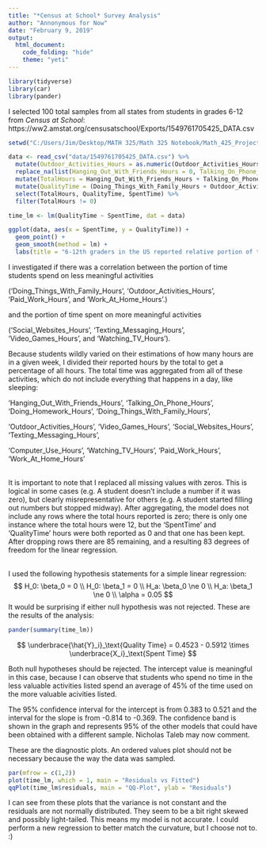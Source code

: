 ```yaml
---
title: "*Census at School* Survey Analysis"
author: "Annonymous for Now"
date: "February 9, 2019"
output: 
  html_document:
    code_folding: "hide"
    theme: "yeti"
---
```


```r
library(tidyverse)
library(car)
library(pander)
```

I selected 100 total samples from all states from students in grades 6-12 from *Census at School*:
https://ww2.amstat.org/censusatschool/Exports/1549761705425_DATA.csv

```r
setwd("C:/Users/Jim/Desktop/MATH 325/Math 325 Notebook/Math_425_Project_Data")

data <- read_csv("data/1549761705425_DATA.csv") %>% 
  mutate(Outdoor_Activities_Hours = as.numeric(Outdoor_Activities_Hours)) %>% 
  replace_na(list(Hanging_Out_With_Friends_Hours = 0, Talking_On_Phone_Hours = 0, Doing_Homework_Hours = 0, Doing_Things_With_Family_Hours = 0, Outdoor_Activities_Hours = 0, Video_Games_Hours = 0, Social_Websites_Hours = 0, Texting_Messaging_Hours = 0, Computer_Use_Hours = 0, Watching_TV_Hours = 0, Paid_Work_Hours = 0, Work_At_Home_Hours = 0)) %>%
  mutate(TotalHours = Hanging_Out_With_Friends_Hours + Talking_On_Phone_Hours + Doing_Homework_Hours + Doing_Things_With_Family_Hours + Outdoor_Activities_Hours + Video_Games_Hours + Social_Websites_Hours + Texting_Messaging_Hours + Computer_Use_Hours + Watching_TV_Hours + Paid_Work_Hours + Work_At_Home_Hours) %>%
  mutate(QualityTime = (Doing_Things_With_Family_Hours + Outdoor_Activities_Hours + Paid_Work_Hours + Work_At_Home_Hours) / TotalHours, SpentTime = (Social_Websites_Hours + Texting_Messaging_Hours + Video_Games_Hours + Watching_TV_Hours) / TotalHours) %>% 
  select(TotalHours, QualityTime, SpentTime) %>% 
  filter(TotalHours != 0)

time_lm <- lm(QualityTime ~ SpentTime, dat = data)

ggplot(data, aes(x = SpentTime, y = QualityTime)) +
  geom_point() +
  geom_smooth(method = lm) +
  labs(title = "6-12th graders in the US reported relative portion of time spent each week", x = "Spent Time", y = "Quality Time")
```

I investigated if there was a correlation between the portion of time students spend on less meaningful activities

('Doing_Things_With_Family_Hours', 'Outdoor_Activities_Hours', 'Paid_Work_Hours', and 'Work_At_Home_Hours'.)

and the portion of time spent on more meaningful activities 

('Social_Websites_Hours', 'Texting_Messaging_Hours', 'Video_Games_Hours', and 'Watching_TV_Hours'). 

Because students wildly varied on their estimations of how many hours are in a given week, I divided their reported hours by the total to get a percentage of all hours. The total time was aggregated from all of these activities, which do not include everything that happens in a day, like sleeping: 

'Hanging_Out_With_Friends_Hours', 'Talking_On_Phone_Hours', 'Doing_Homework_Hours', 'Doing_Things_With_Family_Hours', 

'Outdoor_Activities_Hours', 'Video_Games_Hours', 'Social_Websites_Hours', 'Texting_Messaging_Hours', 

'Computer_Use_Hours', 'Watching_TV_Hours', 'Paid_Work_Hours', 'Work_At_Home_Hours' <br/><br/>


It is important to note that I replaced all missing values with zeros. This is logical in some cases (e.g. A student doesn't include a number if it was zero), but clearly misrepresentative for others (e.g. A student started filling out numbers but stopped midway). After aggregating, the model does not include any rows where the total hours reported is zero; there is only one instance where the total hours were 12, but the 'SpentTime' and 'QualityTime' hours were both reported as 0 and that one has been kept. After dropping rows there are 85 remaining, and a resulting 83 degrees of freedom for the linear regression. <br/><br/>

I used the following hypothesis statements for a simple linear regression:
$$
H_0: \beta_0 = 0 \\
H_0: \beta_1 = 0 \\
H_a: \beta_0 \ne 0 \\
H_a: \beta_1 \ne 0 \\
\alpha = 0.05
$$
It would be surprising if either null hypothesis was not rejected. These are the results of the analysis:

```r
pander(summary(time_lm))
```

$$
\underbrace{\hat{Y}_i}_\text{Quality Time} = 0.4523 - 0.5912 \times \underbrace{X_i}_\text{Spent Time}
$$

Both null hypotheses should be rejected. The intercept value is meaningful in this case, because I can observe that students who spend no time in the less valuable activities listed spend an average of 45% of the time used on the more valuable acivities listed.

The 95% confidence interval for the intercept is from 0.383 to 0.521 and the interval for the slope is from -0.814 to -0.369. The confidence band is shown in the graph and represents 95% of the other models that could have been obtained with a different sample. Nicholas Taleb may now comment.

These are the diagnostic plots. An ordered values plot should not be necessary because the way the data was sampled.
```r
par(mfrow = c(1,2))
plot(time_lm, which = 1, main = "Residuals vs Fitted")
qqPlot(time_lm$residuals, main = "QQ-Plot", ylab = "Residuals")
```
I can see from these plots that the variance is not constant and the residuals are not normally distributed. They seem to be a bit right skewed and possibly light-tailed. This means my model is not accurate. I could perform a new regression to better match the curvature, but I choose not to. :)